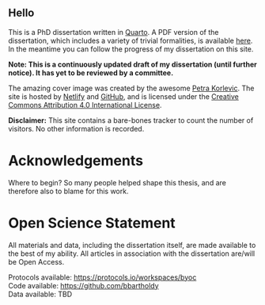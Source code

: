 ::: {.content-visible when-format="html"}

# Hello {-}

This is a PhD dissertation written in [Quarto](https://quarto.org/). A PDF version of the dissertation, which
includes a variety of trivial formalities, is available [here](https://myphd.netlify.app/endgame.pdf)<!-- and here (doi to repo)-->.
In the meantime you can follow the progress of my dissertation on this site.

**Note: This is a continuously updated draft of my dissertation (until further notice). It has yet to be reviewed by a committee.**

The amazing cover image was created by the awesome
[Petra Korlevic](https://twitter.com/petrathepostdoc). The site is hosted by [Netlify](https://www.netlify.com)
and [GitHub](https://www.github.com), and is licensed under the
[Creative Commons Attribution 4.0 International License](https://creativecommons.org/licenses/by/4.0/).

**Disclaimer:** This site contains a bare-bones tracker to count the number of
visitors. No other information is recorded.

:::

::: {.content-visible when-format="pdf"}
\frontmatter

# Acknowledgements {-}

Where to begin? So many people helped shape this thesis, and are therefore also 
to blame for this work.

<!-- Amanda -->

<!-- Shira -->

<!-- Stephanie -->

<!-- James and Zandra 

James Fellows Yates and Dr. Zandra Fagernäs were always able to reignite my
excitement for the project when I occasionally felt it slipping away. Their
enthusiasm was always appreciated. James was also an important contributor
to the main biofilm model paper, as I struggled to implement the EAGER pipeline,
not to mention an inspiration on how to PhDad.

<!-- Irina -->

<!-- Open Science 

Dr. Ben Marwick and Dr. Esther Plomp, whose passion and commitment to open science
inspired me to make all of my work as open and transparent as possible. This also
likely contributed to some of the delays, so thanks for that.

<!-- Middenbeemster historical society -->

<!-- Danish lab -->

<!-- Jessica and Rachel -->

<!-- Supriya and Nina 

Supriya and Nina for having the patience to be friends with a PhD student with a small child.

<!-- family 

Of course, I have to include my family, since they are the most likely to read this.

And finally, most importantly, Liam, for making everything a bit more of a challenge,
-->

:::

# Open Science Statement {-}

All materials and data, including the dissertation itself, are 
made available to the best of my ability. All articles in association with the
dissertation are/will be Open Access.

Protocols available: <https://protocols.io/workspaces/byoc>  
Code available: <https://github.com/bbartholdy>  
Data available: TBD

::: {.content-visible when-format="pdf"}
\clearpage
\thispagestyle{empty}
\vspace*{3cm}
\textit{En bar røv at trutte i}
\vspace*{\fill}

\mainmatter
:::
